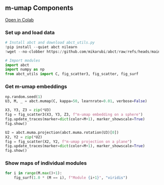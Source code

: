 ## m-umap Components

[Open in Colab](https://colab.research.google.com/github/mikarubi/abct/blob/main/docs-code/examples/5_mumap.ipynb){.btn .btn-primary}

### Set up and load data

```python

# Install abct and download abct_utils.py
!pip install --quiet abct nilearn
!wget --no-clobber https://github.com/mikarubi/abct/raw/refs/heads/main/docs-code/examples/abct_utils.py

# Import modules
import abct
import numpy as np
from abct_utils import C, fig_scatter3, fig_scatter, fig_surf

```

### Get m-umap embeddings

```python

np.random.seed(1)
U3, M, _ = abct.mumap(C, kappa=50, learnrate=0.01, verbose=False)

X3, Y3, Z3 = zip(*U3)
fig = fig_scatter3(X3, Y3, Z3, f"m-umap embedding on a sphere")
fig.update_traces(marker=dict(color=M+1), marker_showscale=True)
fig.show()

U2 = abct.muma.projection(abct.muma.rotation(U3)[0])
X2, Y2 = zip(*U2)
fig = fig_scatter(X2, Y2, f"m-umap projection on a plane")
fig.update_traces(marker=dict(color=M+1), marker_showscale=True)
fig.show()

```

### Show maps of individual modules

```python

for i in range(M.max()+1):
    fig_surf(1.0 * (M == i), f"Module {i+1}", "viridis")

```
